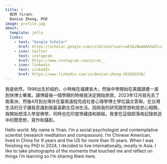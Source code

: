 ```yaml
---
title: |
  依然 Yiran\ 
  Denise Zheng, PhD
image: profile.jpg
about:
  template: jolla
  links:
    - text: "Google Scholar"
      href: https://scholar.google.com/citations?user=wESAiNwAAAAJ&hl=en
    - icon: twitter
      text: instagram
      href: https://www.instagram.com/yiran__
    - icon: linkedin
      text: LinkedIn
      href: https://www.linkedin.com/in/denise-zheng-28101b236/
---
```


我是依然。1998出生於紐約，小時候在福建長大，然後中學開始在美國讀書一直到快博士畢業。讀博最後一個學期的時候我決定開始旅居，2023年12月我先去了南美洲，然後4月到台灣并在臺南遠程完成社會心理學博士學位論文答辯。在台灣生活的日子讓我意識到我最喜歡在亞洲生活。因爲我的研究跟冥想和慈悲心相關，我開始想深入學習佛學，同時也在印度學藏語和辯經。我會在這個部落格記錄旅途中的聞思修，寫作和攝影。

Hello world. My name is Yiran. I'm a social psychologist and contemplative scientist (research meditation and compassion). I'm Chinese American, lived in China for 9 years and the US for more than 15 years. When I was finishing my PhD in 2024, I decided to live internationally, mostly in Asia. I like to take photographs of the moments that touched me and reflect on things I'm learning so I'm sharing them here.
